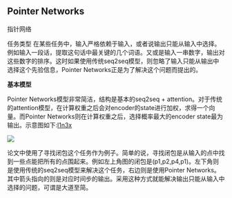 ## Pointer Networks

指针网络

任务类型
在某些任务中，输入严格依赖于输入，或者说输出只能从输入中选择。例如输入一段话，提取这句话中最关键的几个词语。又或是输入一串数字，输出对这些数字的排序。这时如果使用传统seq2seq模型，则忽略了输入只能从输出中选择这个先验信息，Pointer Networks正是为了解决这个问题而提出的。

**基本模型**

Pointer Networks模型非常简洁，结构是基本的seq2seq + attention。对于传统的attention模型，在计算权重之后会对encoder的state进行加权，求得一个向量。而Pointer Networks则在计算权重之后，选择概率最大的encoder state最为输出。示意图如下:[l1n3x](https://www.jianshu.com/p/9cc4dd96f7cd)

![](../figs/pointer-networks.png)

论文中使用了寻找闭包这个任务作为例子。简单的说，寻找闭包是从输入的点中找到一些点能把所有的点围起来。例如左上角图的闭包是(p1,p2,p4,p1)。左下角则是使用传统的seq2seq模型来解决这个任务，右边则是使用Pointer Networks。其中箭头指向的则是对应时间步的输出。采用这种方式就能解决输出只能从输入中选择的问题，可谓是大道至简。
